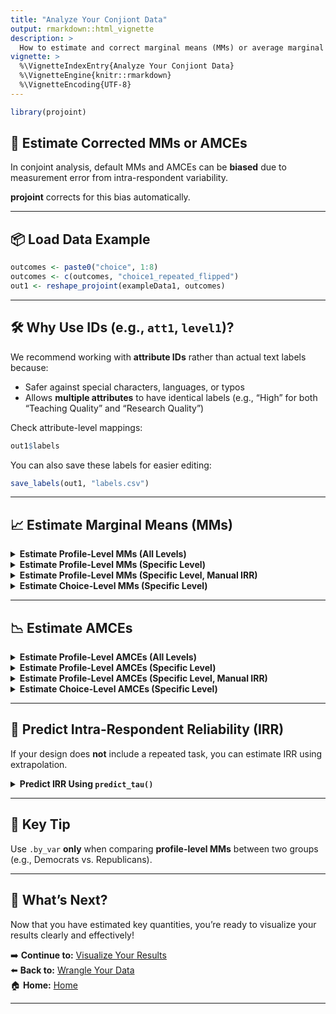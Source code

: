 ```yaml
---
title: "Analyze Your Conjiont Data"
output: rmarkdown::html_vignette
description: >
  How to estimate and correct marginal means (MMs) or average marginal component effects (AMCEs), including predicting IRR if necessary.
vignette: >
  %\VignetteIndexEntry{Analyze Your Conjiont Data}
  %\VignetteEngine{knitr::rmarkdown}
  %\VignetteEncoding{UTF-8}
---
```


```r
library(projoint)
```

## 🎯 Estimate Corrected MMs or AMCEs

In conjoint analysis, default MMs and AMCEs can be **biased** due to measurement error from intra-respondent variability.

**projoint** corrects for this bias automatically.

---

## 📦 Load Data Example

```r
outcomes <- paste0("choice", 1:8)
outcomes <- c(outcomes, "choice1_repeated_flipped")
out1 <- reshape_projoint(exampleData1, outcomes)
```

---

## 🛠️ Why Use IDs (e.g., `att1`, `level1`)?

We recommend working with **attribute IDs** rather than actual text labels because:

- Safer against special characters, languages, or typos
- Allows **multiple attributes** to have identical labels (e.g., "High" for both "Teaching Quality" and "Research Quality")

Check attribute-level mappings:

```r
out1$labels
```

You can also save these labels for easier editing:

```r
save_labels(out1, "labels.csv")
```

---

## 📈 Estimate Marginal Means (MMs)

<details><summary><b>Estimate Profile-Level MMs (All Levels)</b></summary>

```r
mm0 <- projoint(out1, .structure = "profile_level", .estimand = "mm")
print(mm0)
summary(mm0)
```

</details>

<details><summary><b>Estimate Profile-Level MMs (Specific Level)</b></summary>

```r
qoi_1 <- set_qoi(
  .structure = "profile_level",
  .estimand = "mm",
  .att_choose = "att1",
  .lev_choose = "level1"
)

mm1 <- projoint(out1, .qoi = qoi_1)
print(mm1)
summary(mm1)
```

</details>

<details><summary><b>Estimate Profile-Level MMs (Specific Level, Manual IRR)</b></summary>

```r
mm1b <- projoint(out1, .qoi = qoi_1, .irr = 0.75)
print(mm1b)
summary(mm1b)
```

</details>

<details><summary><b>Estimate Choice-Level MMs (Specific Level)</b></summary>

```r
qoi_2 <- set_qoi(
  .structure = "choice_level",
  .att_choose = "att1",
  .lev_choose = "level3",
  .att_notchoose = "att1",
  .lev_notchoose = "level1"
)

mm2 <- projoint(out1, .qoi = qoi_2, .ignore_position = FALSE)
print(mm2)
summary(mm2)
```

</details>

---

## 📉 Estimate AMCEs

<details><summary><b>Estimate Profile-Level AMCEs (All Levels)</b></summary>

```r
amce0 <- projoint(out1, .structure = "profile_level", .estimand = "amce")
print(amce0)
summary(amce0)
```

</details>

<details><summary><b>Estimate Profile-Level AMCEs (Specific Level)</b></summary>

```r
qoi_3 <- set_qoi(
  .structure = "profile_level",
  .estimand = "amce",
  .att_choose = "att1",
  .lev_choose = "level3",
  .att_choose_b = "att1",
  .lev_choose_b = "level1"
)

amce1 <- projoint(out1, .qoi = qoi_3)
print(amce1)
summary(amce1)
```

</details>

<details><summary><b>Estimate Profile-Level AMCEs (Specific Level, Manual IRR)</b></summary>

```r
amce1b <- projoint(out1, .qoi = qoi_3, .irr = 0.75)
print(amce1b)
summary(amce1b)
```

</details>

<details><summary><b>Estimate Choice-Level AMCEs (Specific Level)</b></summary>

```r
qoi_4 <- set_qoi(
  .structure = "choice_level",
  .estimand = "amce",
  .att_choose = "att1",
  .lev_choose = "level3",
  .att_notchoose = "att1",
  .lev_notchoose = "level1",
  .att_choose_b = "att1",
  .lev_choose_b = "level2",
  .att_notchoose_b = "att1",
  .lev_notchoose_b = "level1"
)

amce2 <- projoint(out1, .qoi = qoi_4, .ignore_position = TRUE)
print(amce2)
summary(amce2)
```

</details>

---

## 🔎 Predict Intra-Respondent Reliability (IRR)

If your design does **not** include a repeated task, you can estimate IRR using extrapolation.

<details><summary><b>Predict IRR Using `predict_tau()`</b></summary>

```r
data(out1_arranged)
predicted_irr <- predict_tau(out1_arranged)

print(predicted_irr)
summary(predicted_irr)
plot(predicted_irr)
```

</details>

---

## 🌟 Key Tip

Use `.by_var` **only** when comparing **profile-level MMs** between two groups (e.g., Democrats vs. Republicans).

---

## 🌟 What's Next?

Now that you have estimated key quantities, you’re ready to visualize your results clearly and effectively!

➡️ **Continue to:** [Visualize Your Results](visualize.html)  
⬅️ **Back to:** [Wrangle Your Data](wrangle.html)  
🏠 **Home:** [Home](index.html)


---
